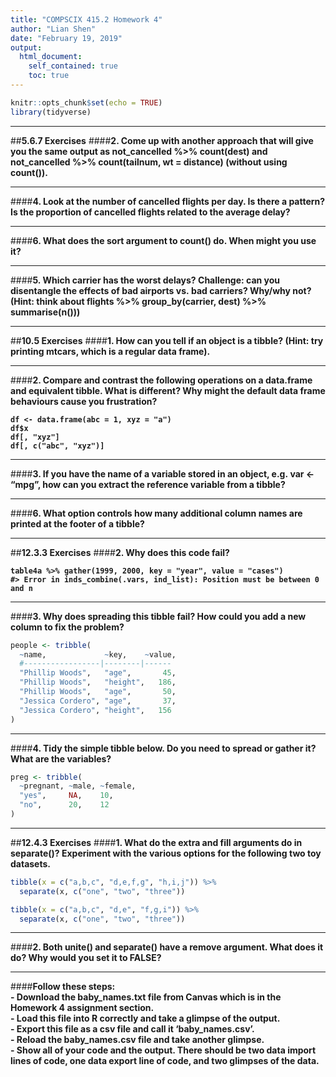 ```yaml
---
title: "COMPSCIX 415.2 Homework 4"
author: "Lian Shen"
date: "February 19, 2019"
output: 
  html_document:
    self_contained: true
    toc: true
---
```


```r
knitr::opts_chunk$set(echo = TRUE)
library(tidyverse)
```
***
##**5.6.7 Exercises**
####**2. Come up with another approach that will give you the same output as not_cancelled %>% count(dest) and not_cancelled %>% count(tailnum, wt = distance) (without using count()).**

***
####**4. Look at the number of cancelled flights per day. Is there a pattern? Is the proportion of cancelled flights related to the average delay?**

***
####**6. What does the sort argument to count() do. When might you use it?**

***
####**5. Which carrier has the worst delays? Challenge: can you disentangle the effects of bad airports vs. bad carriers? Why/why not? (Hint: think about flights %>% group_by(carrier, dest) %>% summarise(n()))**

***
##**10.5 Exercises**
####**1. How can you tell if an object is a tibble? (Hint: try printing mtcars, which is a regular data frame).**

***
####**2. Compare and contrast the following operations on a data.frame and equivalent tibble. What is different? Why might the default data frame behaviours cause you frustration?**  

**`df <- data.frame(abc = 1, xyz = "a")`**  
**`df$x`**  
**`df[, "xyz"]`**  
**`df[, c("abc", "xyz")]`**  

***
####**3. If you have the name of a variable stored in an object, e.g. var <- "mpg", how can you extract the reference variable from a tibble?**

***
####**6. What option controls how many additional column names are printed at the footer of a tibble?**

***
##**12.3.3 Exercises**
####**2. Why does this code fail?**  

**`table4a %>% gather(1999, 2000, key = "year", value = "cases")`**  
**`#> Error in inds_combine(.vars, ind_list): Position must be between 0 and n`**  

***
####**3. Why does spreading this tibble fail? How could you add a new column to fix the problem?**  

```r
people <- tribble(
  ~name,             ~key,    ~value,
  #-----------------|--------|------
  "Phillip Woods",   "age",       45,
  "Phillip Woods",   "height",   186,
  "Phillip Woods",   "age",       50,
  "Jessica Cordero", "age",       37,
  "Jessica Cordero", "height",   156
) 
```

***
####**4. Tidy the simple tibble below. Do you need to spread or gather it? What are the variables?**  
```r
preg <- tribble(
  ~pregnant, ~male, ~female,
  "yes",     NA,    10,
  "no",      20,    12
)
```

***
##**12.4.3 Exercises**
####**1. What do the extra and fill arguments do in separate()? Experiment with the various options for the following two toy datasets.**  
```r

tibble(x = c("a,b,c", "d,e,f,g", "h,i,j")) %>% 
  separate(x, c("one", "two", "three"))

tibble(x = c("a,b,c", "d,e", "f,g,i")) %>% 
  separate(x, c("one", "two", "three"))
```
***
####**2. Both unite() and separate() have a remove argument. What does it do? Why would you set it to FALSE?**  

***
####**Follow these steps:**  
**- Download the baby_names.txt file from Canvas which is in the Homework 4 assignment section.**  
**- Load this file into R correctly and take a glimpse of the output.**  
**- Export this file as a csv file and call it ‘baby_names.csv’.**  
**- Reload the baby_names.csv file and take another glimpse.**  
**- Show all of your code and the output. There should be two data import lines of code, one data export line of code, and two glimpses of the data.**  
